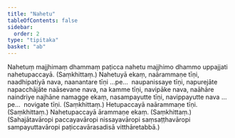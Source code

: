 ```yaml
---
title: "Nahetu"
tableOfContents: false
sidebar:
  order: 2
type: "tipitaka"
basket: "ab"
---
```



<DynamicBreadcrumb />

<Division number="415">

<Paragraph number="899">
Nahetuṃ majjhimaṃ dhammaṃ paṭicca nahetu majjhimo dhammo uppajjati nahetupaccayā. (Saṃkhittaṃ.)
</Paragraph>

</Division>
<Division number="416">

<Paragraph number="900">
Nahetuyā ekaṃ, naārammaṇe tīṇi, naadhipatiyā nava, naanantare tīṇi …pe…  naupanissaye tīṇi, napurejāte napacchājāte naāsevane nava, na kamme tīṇi, navipāke nava, naāhāre naindriye najhāne namagge ekaṃ, nasampayutte tīṇi, navippayutte nava …pe…  novigate tīṇi. (Saṃkhittaṃ.)
</Paragraph>

<Paragraph number="901">
Hetupaccayā naārammaṇe tīṇi. (Saṃkhittaṃ.)
</Paragraph>

<Paragraph number="902">
Nahetupaccayā ārammaṇe ekaṃ. (Saṃkhittaṃ.)
</Paragraph>

<Paragraph number="903">
(Sahajātavāropi paccayavāropi nissayavāropi saṃsaṭṭhavāropi sampayuttavāropi paṭiccavārasadisā vitthāretabbā.)
</Paragraph>
</Division>